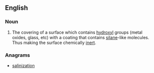 ==English==
{{wikipedia}}
===Noun===
{{en-noun}}<!--Not sure if countable-->

# {{context|chemistry|lang=en}}The covering of a surface which contains [[hydroxyl]] groups (metal oxides, glass, etc) with a coating that contains [[silane]]-like molecules. Thus making the surface chemically [[inert]].

===Anagrams===
* [[salinization#English|salinization]]